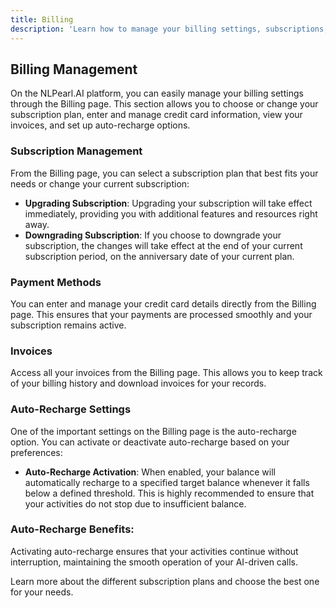 ```yaml
---
title: Billing
description: 'Learn how to manage your billing settings, subscriptions, and invoices on the NLPearl.AI platform.'
---
```



## Billing Management

On the NLPearl.AI platform, you can easily manage your billing settings through the Billing page. This section allows you to choose or change your subscription plan, enter and manage credit card information, view your invoices, and set up auto-recharge options.

### Subscription Management

From the Billing page, you can select a subscription plan that best fits your needs or change your current subscription:

- **Upgrading Subscription**: Upgrading your subscription will take effect immediately, providing you with additional features and resources right away.
- **Downgrading Subscription**: If you choose to downgrade your subscription, the changes will take effect at the end of your current subscription period, on the anniversary date of your current plan.

### Payment Methods

You can enter and manage your credit card details directly from the Billing page. This ensures that your payments are processed smoothly and your subscription remains active.

### Invoices

Access all your invoices from the Billing page. This allows you to keep track of your billing history and download invoices for your records.

### Auto-Recharge Settings

One of the important settings on the Billing page is the auto-recharge option. You can activate or deactivate auto-recharge based on your preferences:

- **Auto-Recharge Activation**: When enabled, your balance will automatically recharge to a specified target balance whenever it falls below a defined threshold. This is highly recommended to ensure that your activities do not stop due to insufficient balance.

<div className="auto-recharge-info">
  <h3>Auto-Recharge Benefits:</h3>
  <p>Activating auto-recharge ensures that your activities continue without interruption, maintaining the smooth operation of your AI-driven calls.</p>
</div>

<CardGroup cols={2}>
  <Card
    title="Subscription Plans"
    icon="credit-card"
    href="https://nlpearl.ai/pricing/"
  >
    Learn more about the different subscription plans and choose the best one for your needs.
  </Card>
</CardGroup>
